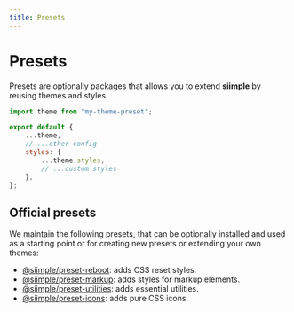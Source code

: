 ```yaml
---
title: Presets
---
```


# Presets

Presets are optionally packages that allows you to extend **siimple** by reusing themes and styles. 

```js title=siimple.config.js
import theme from "my-theme-preset";

export default {
    ...theme,
    // ...other config
    styles: {
        ...theme.styles,
        // ...custom styles
    },
};
```

## Official presets

We maintain the following presets, that can be optionally installed and used as a starting point or for creating new presets or extending your own themes:

- [@siimple/preset-reboot](/presets/reboot): adds CSS reset styles.
- [@siimple/preset-markup](/presets/markup): adds styles for markup elements.
- [@siimple/preset-utilities](/presets/utilities): adds essential utilities.
- [@siimple/preset-icons](/presets/icons): adds pure CSS icons.
